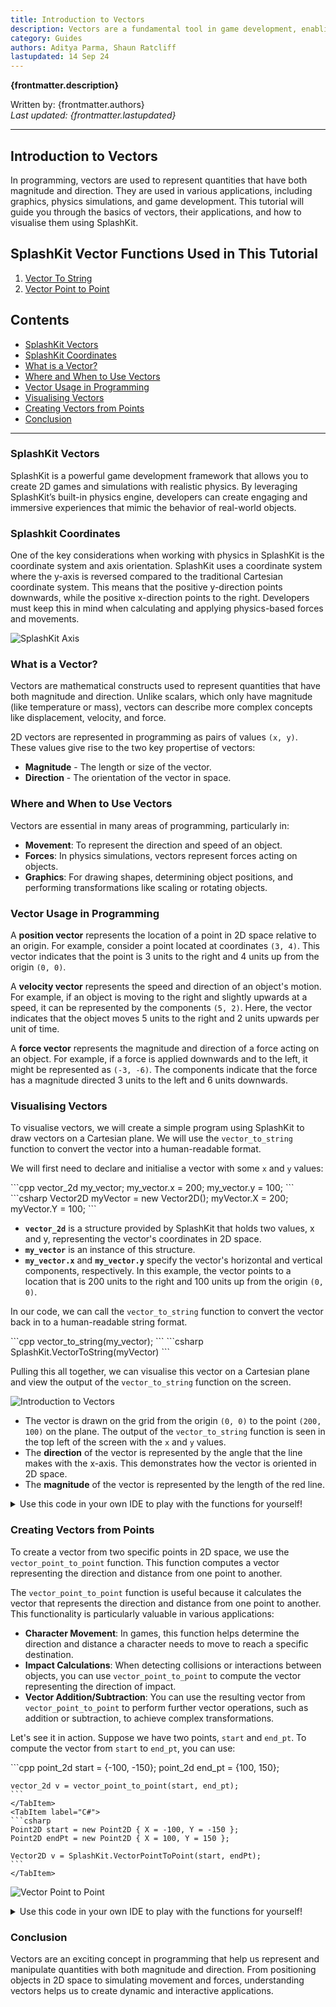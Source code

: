 ```yaml
---
title: Introduction to Vectors
description: Vectors are a fundamental tool in game development, enabling precise control over movement, collision, and physics. Understanding vectors unlocks the ability to create dynamic and realistic game experiences. SplashKit excels in handling vector operations, offering intuitive functions and robust support for 2D game mechanics.
category: Guides
authors: Aditya Parma, Shaun Ratcliff
lastupdated: 14 Sep 24
---
```



**{frontmatter.description}**

Written by: {frontmatter.authors}  
_Last updated: {frontmatter.lastupdated}_

---

## Introduction to Vectors

In programming, vectors are used to represent quantities that have both magnitude and direction. They are used in various applications, including graphics, physics simulations, and game development. This tutorial will guide you through the basics of vectors, their applications, and how to visualise them using SplashKit.

## SplashKit Vector Functions Used in This Tutorial

1. [Vector To String](/api/physics/#vector-to-string)
2. [Vector Point to Point](/api/physics/#vector-point-to-point)

## Contents

- [SplashKit Vectors](#what-is-a-vector)
- [SplashKit Coordinates](#splashkit-coordinates)
- [What is a Vector?](#what-is-a-vector)
- [Where and When to Use Vectors](#where-and-when-to-use-vectors)
- [Vector Usage in Programming](#vector-usage-in-programming)
- [Visualising Vectors](#visualising-vectors)
- [Creating Vectors from Points](#creating-vectors-from-points)
- [Conclusion](#conclusion)

---

### SplashKit Vectors

SplashKit is a powerful game development framework that allows you to create 2D games and simulations with realistic physics. By leveraging SplashKit’s built-in physics engine, developers can create engaging and immersive experiences that mimic the behavior of real-world objects.

### Splashkit Coordinates

One of the key considerations when working with physics in SplashKit is the coordinate system and axis orientation. SplashKit uses a coordinate system where the y-axis is reversed compared to the traditional Cartesian coordinate system. This means that the positive y-direction points downwards, while the positive x-direction points to the right. Developers must keep this in mind when calculating and applying physics-based forces and movements.

![SplashKit Axis](./images/splashkit-axis.png)

### What is a Vector?

Vectors are mathematical constructs used to represent quantities that have both magnitude and direction. Unlike scalars, which only have magnitude (like temperature or mass), vectors can describe more complex concepts like displacement, velocity, and force.

2D vectors are represented in programming as pairs of values `(x, y)`. These values give rise to the two key propertise of vectors:

- **Magnitude** - The length or size of the vector.
- **Direction** - The orientation of the vector in space.

### Where and When to Use Vectors

Vectors are essential in many areas of programming, particularly in:

- **Movement**: To represent the direction and speed of an object.
- **Forces**: In physics simulations, vectors represent forces acting on objects.
- **Graphics**: For drawing shapes, determining object positions, and performing transformations like scaling or rotating objects.

### Vector Usage in Programming

A **position vector** represents the location of a point in 2D space relative to an origin. For example, consider a point located at coordinates `(3, 4)`. This vector indicates that the point is 3 units to the right and 4 units up from the origin `(0, 0)`.

A **velocity vector** represents the speed and direction of an object's motion. For example, if an object is moving to the right and slightly upwards at a speed, it can be represented by the components `(5, 2)`. Here, the vector indicates that the object moves 5 units to the right and 2 units upwards per unit of time.

A **force vector** represents the magnitude and direction of a force acting on an object. For example, if a force is applied downwards and to the left, it might be represented as `(-3, -6)`. The components indicate that the force has a magnitude directed 3 units to the left and 6 units downwards.

### Visualising Vectors

To visualise vectors, we will create a simple program using SplashKit to draw vectors on a Cartesian plane. We will use the `vector_to_string` function to convert the vector into a human-readable format.

We will first need to declare and initialise a vector with some `x` and `y` values:

<Tabs syncKey="code-language">
  <TabItem label="C++">
    ```cpp 
    vector_2d my_vector; 
    my_vector.x = 200; 
    my_vector.y = 100; 
    ```
  </TabItem>
  <TabItem label="C#">
    ```csharp 
    Vector2D myVector = new Vector2D(); 
    myVector.X = 200; 
    myVector.Y = 100; 
    ```
  </TabItem>
</Tabs>

- **`vector_2d`** is a structure provided by SplashKit that holds two values, x and y, representing the vector's coordinates in 2D space.
- **`my_vector`** is an instance of this structure.
- **`my_vector.x`** and **`my_vector.y`** specify the vector's horizontal and vertical components, respectively. In this example, the vector points to a location that is 200 units to the right and 100 units up from the origin `(0, 0)`.

In our code, we can call the `vector_to_string` function to convert the vector back in to a human-readable string format.

<Tabs syncKey="code-language">
  <TabItem label="C++">
  ```cpp 
  vector_to_string(my_vector); 
  ```
  </TabItem>

  <TabItem label="C#">
  ```csharp 
  SplashKit.VectorToString(myVector) 
  ```
  </TabItem>
</Tabs>

Pulling this all together, we can visualise this vector on a Cartesian plane and view the output of the `vector_to_string` function on the screen.

![Introduction to Vectors](./images/introduction-to-vectors-1.PNG)

- The vector is drawn on the grid from the origin `(0, 0)` to the point `(200, 100)` on the plane. The output of the `vector_to_string` function is seen in the top left of the screen with the `x` and `y` values.
- The **direction** of the vector is represented by the angle that the line makes with the x-axis. This demonstrates how the vector is oriented in 2D space.
- The **magnitude** of the vector is represented by the length of the red line.

<details class="custom-details">
<summary>Use this code in your own IDE to play with the functions for yourself!</summary>

<Tabs syncKey="code-language">
  <TabItem label="C++">

```cpp {43-44, 64}
#include "splashkit.h"

using std::to_string;

const int GRID_SPACING = 50;

void draw_cartesian_grid()
{
    // Draw vertical lines and labels
    for (int x = 0; x < screen_width(); x += GRID_SPACING)
    {
        draw_line(COLOR_LIGHT_GRAY, x, 0, x, screen_height());
        if (x != screen_width() / 2) // Avoid overlapping with the y-axis label
        {
            draw_text(to_string(x - screen_width() / 2), COLOR_BLACK, x, screen_height() / 2 + 5);
        }
    }

    // Draw horizontal lines and labels
    for (int y = 0; y < screen_height(); y += GRID_SPACING)
    {
        draw_line(COLOR_LIGHT_GRAY, 0, y, screen_width(), y);
        if (y != screen_height() / 2) // Avoid overlapping with the x-axis label
        {
            draw_text(to_string(screen_height() / 2 - y), COLOR_BLACK, screen_width() / 2 + 5, y);
        }
    }

    // Draw x-axis and y-axis
    draw_line(COLOR_BLACK, 0, screen_height() / 2, screen_width(), screen_height() / 2); // x-axis
    draw_line(COLOR_BLACK, screen_width() / 2, 0, screen_width() / 2, screen_height());   // y-axis

    // Label the origin
    draw_text("0", COLOR_BLACK, screen_width() / 2 + 5, screen_height() / 2 + 5);
}

int main()
{
    open_window("Introduction to Vectors", 800, 600);

    // Define a vector
    vector_2d my_vector;
    my_vector.x = 200;
    my_vector.y = 100;

    // Define the origin (centre of the window)
    point_2d origin;
    origin.x = 400;
    origin.y = 300;

    // Main loop
    while (!window_close_requested("Introduction to Vectors"))
    {
        process_events();
        clear_screen(COLOR_WHITE);

        // Draw Cartesian grid
        draw_cartesian_grid();

        // Draw the vector as a line from the center of the screen
        draw_line(COLOR_RED, origin.x, origin.y, origin.x + my_vector.x, origin.y - my_vector.y);

        // Draw the vector_to_string output to the screen
        draw_text(vector_to_string(my_vector), COLOR_BLACK, 10, 10);

        refresh_screen(60);
    }

    return 0;
}
```

</TabItem> 
<TabItem label="C#">

```csharp {46-47, 67}
using System;
using SplashKitSDK;

// Constants
const int GRID_SPACING = 50;

// Function to draw the Cartesian grid
void DrawCartesianGrid()
{
    int screenWidth = SplashKit.ScreenWidth();
    int screenHeight = SplashKit.ScreenHeight();

    // Draw vertical lines and labels
    for (int x = 0; x < screenWidth; x += GRID_SPACING)
    {
        SplashKit.DrawLine(Color.LightGray, x, 0, x, screenHeight);
        if (x != screenWidth / 2) // Avoid overlapping with the y-axis label
        {
            SplashKit.DrawText((x - screenWidth / 2).ToString(), Color.Black, x, screenHeight / 2 + 5);
        }
    }

    // Draw horizontal lines and labels
    for (int y = 0; y < screenHeight; y += GRID_SPACING)
    {
        SplashKit.DrawLine(Color.LightGray, 0, y, screenWidth, y);
        if (y != screenHeight / 2) // Avoid overlapping with the x-axis label
        {
            SplashKit.DrawText((screenHeight / 2 - y).ToString(), Color.Black, screenWidth / 2 + 5, y);
        }
    }

    // Draw x-axis and y-axis
    SplashKit.DrawLine(Color.Black, 0, screenHeight / 2, screenWidth, screenHeight / 2); // x-axis
    SplashKit.DrawLine(Color.Black, screenWidth / 2, 0, screenWidth / 2, screenHeight);   // y-axis

    // Label the origin
    SplashKit.DrawText("0", Color.Black, screenWidth / 2 + 5, screenHeight / 2 + 5);
}

// Main entry point using top-level statements
var window = SplashKit.OpenWindow("Introduction to Vectors", 800, 600);

// Define a vector
Vector2D myVector = new Vector2D();
myVector.X = 200;
myVector.Y = 100;

// Define the origin (center of the window)
Point2D origin = new Point2D();
origin.X = 400;
origin.Y = 300;

// Main loop
while (!SplashKit.WindowCloseRequested("Introduction to Vectors"))
{
    SplashKit.ProcessEvents();
    SplashKit.ClearScreen(Color.White);

    // Draw Cartesian grid
    DrawCartesianGrid();

    // Draw the vector as a line from the center of the screen
    SplashKit.DrawLine(Color.Red, origin.X, origin.Y, origin.X + myVector.X, origin.Y - myVector.Y);

    // Draw the vector_to_string output to the screen
    SplashKit.DrawText(SplashKit.VectorToString(myVector), Color.Black, 10, 10);

    SplashKit.RefreshScreen(60);
}
```
</TabItem> 
</Tabs>
</details>


### Creating Vectors from Points

To create a vector from two specific points in 2D space, we use the `vector_point_to_point` function. This function computes a vector representing the direction and distance from one point to another.

The `vector_point_to_point` function is useful because it calculates the vector that represents the direction and distance from one point to another. This functionality is particularly valuable in various applications:

- **Character Movement**: In games, this function helps determine the direction and distance a character needs to move to reach a specific destination.
- **Impact Calculations**: When detecting collisions or interactions between objects, you can use `vector_point_to_point` to compute the vector representing the direction of impact.
- **Vector Addition/Subtraction**: You can use the resulting vector from `vector_point_to_point` to perform further vector operations, such as addition or subtraction, to achieve complex transformations.

Let's see it in action. Suppose we have two points, `start` and `end_pt`. To compute the vector from `start` to `end_pt`, you can use:

<Tabs syncKey="code-language">
    <TabItem label="C++">
    ```cpp
    point_2d start = {-100, -150};
    point_2d end_pt = {100, 150};

    vector_2d v = vector_point_to_point(start, end_pt);
    ```
    </TabItem>
    <TabItem label="C#">
    ```csharp
    Point2D start = new Point2D { X = -100, Y = -150 };
    Point2D endPt = new Point2D { X = 100, Y = 150 };

    Vector2D v = SplashKit.VectorPointToPoint(start, endPt);
    ```
    </TabItem>
</Tabs>



![Vector Point to Point](./images/vector-point-to-point.png)

<details class="custom-details">
<summary>Use this code in your own IDE to play with the functions for yourself!</summary>

<Tabs syncKey="code-language">
  <TabItem label="C++">

```cpp {41-44}
#include "splashkit.h"

using std::to_string;

const int GRID_SPACING = 50;

void draw_cartesian_grid()
{
    // Draw vertical lines and labels
    for (int x = 0; x < screen_width(); x += GRID_SPACING)
    {
        draw_line(COLOR_LIGHT_GRAY, x, 0, x, screen_height());
        if (x != screen_width() / 2) // Avoid overlapping with the y-axis label
        {
            draw_text(to_string(x - screen_width() / 2), COLOR_BLACK, x, screen_height() / 2 + 5);
        }
    }

    // Draw horizontal lines and labels
    for (int y = 0; y < screen_height(); y += GRID_SPACING)
    {
        draw_line(COLOR_LIGHT_GRAY, 0, y, screen_width(), y);
        if (y != screen_height() / 2) // Avoid overlapping with the x-axis label
        {
            draw_text(to_string(screen_height() / 2 - y), COLOR_BLACK, screen_width() / 2 + 5, y);
        }
    }

    // Draw x-axis and y-axis
    draw_line(COLOR_BLACK, 0, screen_height() / 2, screen_width(), screen_height() / 2); // x-axis
    draw_line(COLOR_BLACK, screen_width() / 2, 0, screen_width() / 2, screen_height());   // y-axis

    // Label the origin
    draw_text("0", COLOR_BLACK, screen_width() / 2 + 5, screen_height() / 2 + 5);
}

int main()
{
    open_window("Vector Point to Point Example", 800, 600);

    point_2d start = {-100, -150};
    point_2d end_pt = {100, 150};

    vector_2d v = vector_point_to_point(start, end_pt);

    while (!window_close_requested("Vector Point to Point Example"))
    {
        process_events();
        clear_screen(COLOR_WHITE);

        // Draw Cartesian grid
        draw_cartesian_grid();

        // Draw the vector as a line from start to end point
        draw_line(COLOR_RED, start.x + screen_width() / 2, screen_height() / 2 - start.y,
                  end_pt.x + screen_width() / 2, screen_height() / 2 - end_pt.y);

        // Draw labels for the start and end points
        draw_text("Start (" + to_string(start.x) + ", " + to_string(start.y) + ")", COLOR_BLACK,
                  start.x + screen_width() / 2 + 5, screen_height() / 2 - start.y + 5);
        draw_text("End (" + to_string(end_pt.x) + ", " + to_string(end_pt.y) + ")", COLOR_BLACK,
                  end_pt.x + screen_width() / 2 + 5, screen_height() / 2 - end_pt.y + 5);

        // Draw the vector_to_string output to the screen
        draw_text("Vector: " + vector_to_string(v), COLOR_BLACK, 10, 10);

        refresh_screen(60);
    }

    return 0;
}
```
</TabItem> 
<TabItem label="C#">

```csharp {42-45}
using SplashKitSDK;
using System;

public class Program
{
    private const int GRID_SPACING = 50;

    public static void DrawCartesianGrid()
    {
        // Draw vertical lines and labels
        for (int x = 0; x < SplashKit.ScreenWidth(); x += GRID_SPACING)
        {
            SplashKit.DrawLine(Color.LightGray, x, 0, x, SplashKit.ScreenHeight());
            if (x != SplashKit.ScreenWidth() / 2) // Avoid overlapping with the y-axis label
            {
                SplashKit.DrawText((x - SplashKit.ScreenWidth() / 2).ToString(), Color.Black, x, SplashKit.ScreenHeight() / 2 + 5);
            }
        }

        // Draw horizontal lines and labels
        for (int y = 0; y < SplashKit.ScreenHeight(); y += GRID_SPACING)
        {
            SplashKit.DrawLine(Color.LightGray, 0, y, SplashKit.ScreenWidth(), y);
            if (y != SplashKit.ScreenHeight() / 2) // Avoid overlapping with the x-axis label
            {
                SplashKit.DrawText((SplashKit.ScreenHeight() / 2 - y).ToString(), Color.Black, SplashKit.ScreenWidth() / 2 + 5, y);
            }
        }

        // Draw x-axis and y-axis
        SplashKit.DrawLine(Color.Black, 0, SplashKit.ScreenHeight() / 2, SplashKit.ScreenWidth(), SplashKit.ScreenHeight() / 2); // x-axis
        SplashKit.DrawLine(Color.Black, SplashKit.ScreenWidth() / 2, 0, SplashKit.ScreenWidth() / 2, SplashKit.ScreenHeight());   // y-axis

        // Label the origin
        SplashKit.DrawText("0", Color.Black, SplashKit.ScreenWidth() / 2 + 5, SplashKit.ScreenHeight() / 2 + 5);
    }

    public static void Main()
    {
        SplashKit.OpenWindow("Vector Point to Point Example", 800, 600);

        Point2D start = new Point2D { X = -100, Y = -150 };
        Point2D endPt = new Point2D { X = 100, Y = 150 };

        Vector2D v = SplashKit.VectorPointToPoint(start, endPt);

        while (!SplashKit.WindowCloseRequested("Vector Point to Point Example"))
        {
            SplashKit.ProcessEvents();
            SplashKit.ClearScreen(Color.White);

            // Draw Cartesian grid
            DrawCartesianGrid();

            // Draw the vector as a line from start to end point
            SplashKit.DrawLine(Color.Red, start.X + SplashKit.ScreenWidth() / 2, SplashKit.ScreenHeight() / 2 - start.Y,
                               endPt.X + SplashKit.ScreenWidth() / 2, SplashKit.ScreenHeight() / 2 - endPt.Y);

            // Draw labels for the start and end points
            SplashKit.DrawText($"Start ({start.X}, {start.Y})", Color.Black,
                               start.X + SplashKit.ScreenWidth() / 2 + 5, SplashKit.ScreenHeight() / 2 - start.Y + 5);
            SplashKit.DrawText($"End ({endPt.X}, {endPt.Y})", Color.Black,
                               endPt.X + SplashKit.ScreenWidth() / 2 + 5, SplashKit.ScreenHeight() / 2 - endPt.Y + 5);

            // Draw the vector_to_string output to the screen
            SplashKit.DrawText($"Vector: {SplashKit.VectorToString(v)}", Color.Black, 10, 10);

            SplashKit.RefreshScreen(60);
        }
    }
}
```
</TabItem> 
</Tabs>
</details>

### Conclusion

Vectors are an exciting concept in programming that help us represent and manipulate quantities with both magnitude and direction. From positioning objects in 2D space to simulating movement and forces, understanding vectors helps us to create dynamic and interactive applications.
